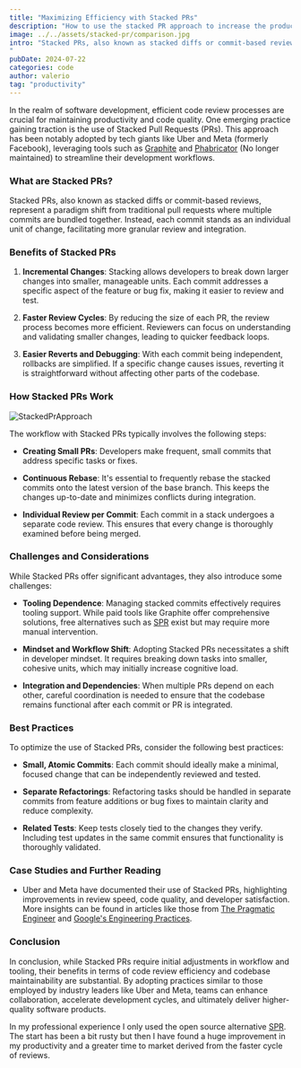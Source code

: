 ```yaml
---
title: "Maximizing Efficiency with Stacked PRs"
description: "How to use the stacked PR approach to increase the productivity. A deep dive into tech giants stacked pr usage"
image: ../../assets/stacked-pr/comparison.jpg
intro: "Stacked PRs, also known as stacked diffs or commit-based reviews, represent a paradigm shift from traditional pull requests where multiple commits are bundled together. Instead, each commit stands as an individual unit of change, facilitating more granular review and integration.
"
pubDate: 2024-07-22
categories: code
author: valerio
tag: "productivity"
---
```


In the realm of software development, efficient code review processes are crucial for maintaining productivity and code quality. One emerging practice gaining traction is the use of Stacked Pull Requests (PRs). This approach has been notably adopted by tech giants like Uber and Meta (formerly Facebook), leveraging tools such as [Graphite](https://graphite.dev/) and [Phabricator](https://www.phacility.com/) (No longer maintained) to streamline their development workflows.

### What are Stacked PRs?

Stacked PRs, also known as stacked diffs or commit-based reviews, represent a paradigm shift from traditional pull requests where multiple commits are bundled together. Instead, each commit stands as an individual unit of change, facilitating more granular review and integration.

### Benefits of Stacked PRs

1. **Incremental Changes**: Stacking allows developers to break down larger changes into smaller, manageable units. Each commit addresses a specific aspect of the feature or bug fix, making it easier to review and test.
   
2. **Faster Review Cycles**: By reducing the size of each PR, the review process becomes more efficient. Reviewers can focus on understanding and validating smaller changes, leading to quicker feedback loops.

3. **Easier Reverts and Debugging**: With each commit being independent, rollbacks are simplified. If a specific change causes issues, reverting it is straightforward without affecting other parts of the codebase.

### How Stacked PRs Work

![StackedPrApproach](../../assets/stacked-pr/comparison.jpg)


The workflow with Stacked PRs typically involves the following steps:

- **Creating Small PRs**: Developers make frequent, small commits that address specific tasks or fixes.
  
- **Continuous Rebase**: It's essential to frequently rebase the stacked commits onto the latest version of the base branch. This keeps the changes up-to-date and minimizes conflicts during integration.

- **Individual Review per Commit**: Each commit in a stack undergoes a separate code review. This ensures that every change is thoroughly examined before being merged.

### Challenges and Considerations

While Stacked PRs offer significant advantages, they also introduce some challenges:

- **Tooling Dependence**: Managing stacked commits effectively requires tooling support. While paid tools like Graphite offer comprehensive solutions, free alternatives such as [SPR](https://ejoffe.github.io/spr/) exist but may require more manual intervention.

- **Mindset and Workflow Shift**: Adopting Stacked PRs necessitates a shift in developer mindset. It requires breaking down tasks into smaller, cohesive units, which may initially increase cognitive load.

- **Integration and Dependencies**: When multiple PRs depend on each other, careful coordination is needed to ensure that the codebase remains functional after each commit or PR is integrated.

### Best Practices

To optimize the use of Stacked PRs, consider the following best practices:

- **Small, Atomic Commits**: Each commit should ideally make a minimal, focused change that can be independently reviewed and tested.
  
- **Separate Refactorings**: Refactoring tasks should be handled in separate commits from feature additions or bug fixes to maintain clarity and reduce complexity.

- **Related Tests**: Keep tests closely tied to the changes they verify. Including test updates in the same commit ensures that functionality is thoroughly validated.

### Case Studies and Further Reading

- Uber and Meta have documented their use of Stacked PRs, highlighting improvements in review speed, code quality, and developer satisfaction. More insights can be found in articles like those from [The Pragmatic Engineer](https://newsletter.pragmaticengineer.com/p/stacked-diffs?publication_id=458709&post_id=138048271&isFreemail=true&r=19hdau&utm_source=substack&utm_medium=email) and [Google's Engineering Practices](https://google.github.io/eng-practices/review/developer/small-cls.html).

### Conclusion

In conclusion, while Stacked PRs require initial adjustments in workflow and tooling, their benefits in terms of code review efficiency and codebase maintainability are substantial. By adopting practices similar to those employed by industry leaders like Uber and Meta, teams can enhance collaboration, accelerate development cycles, and ultimately deliver higher-quality software products.

In my professional experience I only used the open source alternative [SPR](https://ejoffe.github.io/spr/). The start has been a bit rusty but then I have found a huge improvement in my productivity and a greater time to market derived from the faster cycle of reviews.
